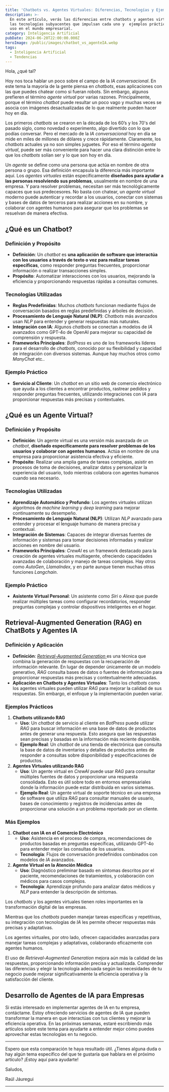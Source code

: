 ```yaml
---
title: 'Chatbots vs. Agentes Virtuales: Diferencias, Tecnologías y Ejemplos Prácticos'
description: >-
  En este artículo, verás las diferencias entre chatbots y agentes virtuales,
  las tecnologías subyacentes que impulsan cada uno y  ejemplos prácticos de su
  uso en el mundo empresarial. 
category: Inteligencia Artificial
pubDate: 2024-06-20T22:00:00.000Z
heroImage: /public/images/chatbot_vs_agenteIA.webp
tags:
  - Inteligencia Artificial
  - Tendencias
---
```


Hola, ¿qué tal?

Hoy nos toca hablar un poco sobre el campo de la *IA conversacional*. En este tema la mayoría de la gente piensa en *chatbots*, esas aplicaciones con las que puedes chatear como si fueran robots. Sin embargo, algunos prefieren el término *agente virtual* por varias razones. Principalmente, porque el término *chatbot* puede resultar un poco vago y muchas veces se asocia con imágenes desactualizadas de lo que realmente pueden hacer hoy en día.

Los primeros *chatbots* se crearon en la década de los 60’s y los 70's del pasado siglo, como novedad o experimento, algo divertido con lo que podías conversar. Pero el mercado de la *IA conversacional* hoy en día se mide en miles de millones de dólares y crece rápidamente. Claramente, los *chatbots* actuales ya no son simples juguetes. Por eso el término *agente virtual*, puede ser más conveniente para hacer una clara distinción entre lo que los *chatbots* solían ser y lo que son hoy en día.

Un *agente* se define como una persona que actúa en nombre de otra persona o grupo. Esa definición encapsula la diferencia más importante aquí. Los *agentes virtuales* están específicamente **diseñados para ayudar a las personas resolviendo sus problemas**, usualmente en nombre de una empresa. Y para resolver problemas, necesitan ser más tecnológicamente capaces que sus predecesores. No basta con chatear, un *agente virtual* moderno puede autenticar y recordar a los usuarios, conectar con sistemas y bases de datos de terceros para realizar acciones en su nombre, y colaborar con agentes humanos para asegurar que los problemas se resuelvan de manera efectiva.

## ¿Qué es un Chatbot?

### Definición y Propósito

* **Definición**: Un *chatbot* es **una aplicación de software que interactúa con los usuarios a través de texto o voz para realizar tareas específicas**, como responder preguntas frecuentes, proporcionar información o realizar transacciones simples.
* **Propósito**: Automatizar interacciones con los usuarios, mejorando la eficiencia y proporcionando respuestas rápidas a consultas comunes.

### Tecnologías Utilizadas

* **Reglas Predefinidas**: Muchos *chatbots* funcionan mediante flujos de conversación basados en reglas predefinidas y árboles de decisión.
* **Procesamiento de Lenguaje Natural (NLP)**: *Chatbots* más avanzados usan *NLP* para entender y generar respuestas más naturales.
* **Integración con IA**: Algunos *chatbots* se conectan a modelos de *IA* avanzados como GPT-4o de OpenAI para mejorar su capacidad de comprensión y respuesta.
* **Frameworks Principales**: *BotPress* es uno de los frameworks líderes para el desarrollo de *chatbots*, conocido por su flexibilidad y capacidad de integración con diversos sistemas. Aunque hay muchos otros como *ManyChat* etc..

### Ejemplo Práctico

* **Servicio al Cliente**: Un *chatbot* en un sitio web de comercio electrónico que ayuda a los clientes a encontrar productos, rastrear pedidos y responder preguntas frecuentes, utilizando integraciones con *IA* para proporcionar respuestas más precisas y contextuales.

## ¿Qué es un Agente Virtual?

### Definición y Propósito

* **Definición**: Un agente virtual es una versión más avanzada de un *chatbot*, **diseñado específicamente para resolver problemas de los usuarios y colaborar con agentes humanos**. Actúa en nombre de una empresa para proporcionar asistencia efectiva y eficiente.
* **Propósito**: Realizar una amplia gama de tareas complejas, asistir en procesos de toma de decisiones, analizar datos y personalizar la experiencia del usuario, todo mientras colabora con agentes humanos cuando sea necesario.

### Tecnologías Utilizadas

* **Aprendizaje Automático y Profundo**: Los agentes virtuales utilizan algoritmos de *machine learning* y *deep learning* para mejorar continuamente su desempeño.
* **Procesamiento de Lenguaje Natural (NLP)**: Utilizan *NLP* avanzado para entender y procesar el lenguaje humano de manera precisa y contextual.
* **Integración de Sistemas**: Capaces de integrar diversas fuentes de información y sistemas para tomar decisiones informadas y realizar acciones en nombre del usuario.
* **Frameworks Principales**: *CrewAI* es un framework destacado para la creación de agentes virtuales multiagente, ofreciendo capacidades avanzadas de colaboración y manejo de tareas complejas. Hay otros como *AutoGen*, *LlamaIndex*, y en parte aunque tienen muchas otras funciones *Langchain*.

### Ejemplo Práctico

* **Asistente Virtual Personal**: Un asistente como *Siri* o *Alexa* que puede realizar múltiples tareas como configurar recordatorios, responder preguntas complejas y controlar dispositivos inteligentes en el hogar.

## Retrieval-Augmented Generation (RAG) en ChatBots y Agentes IA

### Definición y Aplicación

* **Definición**: [*Retrieval-Augmented Generation* ](https://mindfulml.vialabsdigital.com/post/generacion-aumentada-rag/ "RAG")es una técnica que combina la generación de respuestas con la recuperación de información relevante. En lugar de depender únicamente de un modelo generativo, *RAG* consulta bases de datos o fuentes de información para proporcionar respuestas más precisas y contextualmente adecuadas.
* **Aplicación en Chatbots y Agentes Virtuales**: Tanto los *chatbots* como los agentes virtuales pueden utilizar *RAG* para mejorar la calidad de sus respuestas. Sin embargo, el enfoque y la implementación pueden variar.

### Ejemplos Prácticos

1. **Chatbots utilizando RAG**
   * **Uso**: Un *chatbot* de servicio al cliente en *BotPress* puede utilizar *RAG* para buscar información en una base de datos de productos antes de generar una respuesta. Esto asegura que las respuestas sean precisas y basadas en la información más reciente disponible.
   * **Ejemplo Real**: Un *chatbot* de una tienda de electrónica que consulta la base de datos de inventarios y detalles de productos antes de responder a consultas sobre disponibilidad y especificaciones de productos.
2. **Agentes Virtuales utilizando RAG**
   * **Uso**: Un agente virtual en *CrewAI* puede usar *RAG* para consultar múltiples fuentes de datos y proporcionar una respuesta consolidada. Esto es útil sobre todo en entornos empresariales donde la información puede estar distribuida en varios sistemas.
   * **Ejemplo Real**: Un agente virtual de soporte técnico en una empresa de software que utiliza *RAG* para consultar manuales de usuario, bases de conocimiento y registros de incidencias antes de proporcionar una solución a un problema reportado por un cliente.

### Más Ejemplos

1. **Chatbot con IA en el Comercio Electrónico**
   * **Uso**: Asistencia en el proceso de compra, recomendaciones de productos basadas en preguntas específicas, utilizando GPT-4o para entender mejor las consultas de los usuarios.
   * **Tecnología**: Flujos de conversación predefinidos combinados con modelos de *IA* avanzados.
2. **Agente Virtual en la Atención Médica**
   * **Uso**: Diagnóstico preliminar basado en síntomas descritos por el paciente, recomendaciones de tratamientos, y colaboración con médicos para casos complejos.
   * **Tecnología**: Aprendizaje profundo para analizar datos médicos y *NLP* para entender la descripción de síntomas.

Los *chatbots* y los agentes virtuales tienen roles importantes en la transformación digital de las empresas.

Mientras que los *chatbots* pueden manejar tareas específicas y repetitivas, su integración con tecnologías de *IA* les permite ofrecer respuestas más precisas y adaptativas.

Los agentes virtuales, por otro lado, ofrecen capacidades avanzadas para manejar tareas complejas y adaptativas, colaborando eficazmente con agentes humanos.

El uso de *Retrieval-Augmented Generation* mejora aún más la calidad de las respuestas, proporcionando información precisa y actualizada. Comprender las diferencias y elegir la tecnología adecuada según las necesidades de tu negocio puede mejorar significativamente la eficiencia operativa y la satisfacción del cliente.

## Desarrollo de Agentes de IA para Empresas

Si estás interesado en implementar agentes de IA en tu empresa, contáctame. Estoy ofreciendo servicios de agentes de IA que pueden transformar la manera en que interactúas con tus clientes y mejorar la eficiencia operativa. En las próximas semanas, estaré escribiendo más artículos sobre este tema para ayudarte a entender mejor cómo puedes aprovechar estas tecnologías en tu negocio.

***

Espero que esta comparación te haya resultado útil. ¿Tienes alguna duda o hay algún tema específico del que te gustaría que hablara en el próximo artículo? ¡Estoy aquí para ayudarte!

Saludos,

Raúl Jáuregui

***
